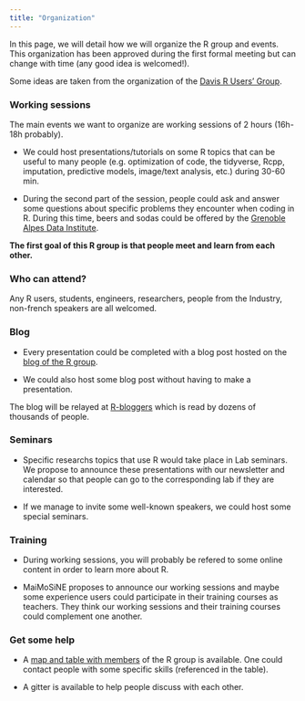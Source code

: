 ```yaml
---
title: "Organization"
---
```


In this page, we will detail how we will organize the R group and events. This organization has been approved during the first formal meeting but can change with time (any good idea is welcomed!).

Some ideas are taken from the organization of the [Davis R Users' Group](https://d-rug.github.io/).

### Working sessions

The main events we want to organize are working sessions of 2 hours (16h-18h probably). 

- We could host presentations/tutorials on some R topics that can be useful to many people (e.g. optimization of code, the tidyverse, Rcpp, imputation, predictive models, image/text analysis, etc.) during 30-60 min.

- During the second part of the session, people could ask and answer some questions about specific problems they encounter when coding in R. During this time, beers and sodas could be offered by the [Grenoble Alpes Data Institute](https://data-institute.univ-grenoble-alpes.fr/).

**The first goal of this R group is that people meet and learn from each other.**

### Who can attend?

Any R users, students, engineers, researchers, people from the Industry, non-french speakers are all welcomed.

### Blog

- Every presentation could be completed with a blog post hosted on the [blog of the R group](blog/).

- We could also host some blog post without having to make a presentation.

The blog will be relayed at [R-bloggers](https://www.r-bloggers.com/) which is read by dozens of thousands of people.

### Seminars

- Specific researchs topics that use R would take place in Lab seminars. We propose to announce these presentations with our newsletter and calendar so that people can go to the corresponding lab if they are interested.

- If we manage to invite some well-known speakers, we could host some special seminars.

### Training

- During working sessions, you will probably be refered to some online content in order to learn more about R.

- MaiMoSiNE proposes to announce our working sessions and maybe some experience users could participate in their training courses as teachers. They think our working sessions and their training courses could complement one another.

### Get some help

- A [map and table with members](members.html) of the R group is available. One could contact people with some specific skills (referenced in the table).

- A gitter is available to help people discuss with each other.

